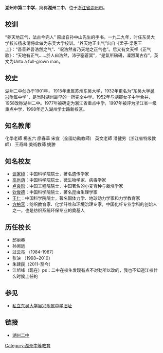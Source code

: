 '''湖州市第二中学'''，简称'''湖州二中'''，位于[[浙江省|浙江省]][[湖州市|湖州市]]。

==校训==
“养天地正气，法古今完人”
原出自孙中山先生的手书。一九二九年，时任东吴大学校长杨永清将此做为东吴大学校训。“养天地正出气”出自《孟子·梁惠王上》：“吾善养吾浩然之气”、“况浩然者乃天地之正气也”。后又有文天祥《正气歌》：“天地有正气……於人曰浩然，沛乎塞蒼冥”，“是氣所磅礡，凜烈萬古存”。英文为Unto a full-grown man。

==校史==
湖州二中创办于1901年， 1915年隶属苏州东吴大学，1932年更名为“东吴大学[[吴兴|吴兴]]附属中学”，是当时湖州最早的一所完全中学。1952年与湖郡女子中学合并，1958改称湖州二中。1977年被确定为浙江省重点中学，1997年被评为浙江省一级重点中学，1998年迁入湖州学士路新校区。

==知名教师==
化學老師 楊五六 廖春華 宋宣（全國功勳教師）
英文老師 潘健男（浙江省特级教師） 王奇峰
美術教師 姚翀

==知名校友==
*[[谈家桢|谈家桢]]：中国科学院院士，著名遗传学家
*[[高尚荫|高尚荫]]：中国科学院院士，微生物学家、病毒学家
*[[卢良恕|卢良恕]]：中国工程院院士，中国著名的小麦育种与栽培学家
*[[钦俊德|钦俊德]]：中国科学院院士，著名昆虫生理学家
*[[王仁|王仁]]：中国科学院院士，著名固体力学、地球动力学家和力学教育家
*[[方柏容|方柏容]]：纺织教育家、化学纤维和环境治理专家，中国化纤专业学科的创始人之一，也是纺织系统环保专业的奠基人

==历任校长==
*邱丽英
*孙闻远
*过云亮   （1984-1987）
*张泱     （1998~2010）
*朱建民（2011-至今）
*江旭峰（现在）ps：二中在校生发现有点不对劲所以改的，我也不知道江校什么时候上任的

==参见==
*[[私立东吴大学吴兴附属中学旧址|私立东吴大学吴兴附属中学旧址]]

==链接==
*[https://web.archive.org/web/20090624031810/http://www.2ndschool.net/index.asp 湖州二中]

[[Category:湖州中等教育|Category:湖州中等教育]]